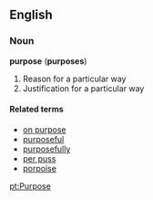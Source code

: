 ==English==

===Noun===
'''purpose''' ('''purposes''')
# Reason for a particular way
# Justification for a particular way

====Related terms====
*[[on purpose]]
*[[purposeful]]
*[[purposefully]]
*[[per puss]]
*[[porpoise]]

[[pt:Purpose]]